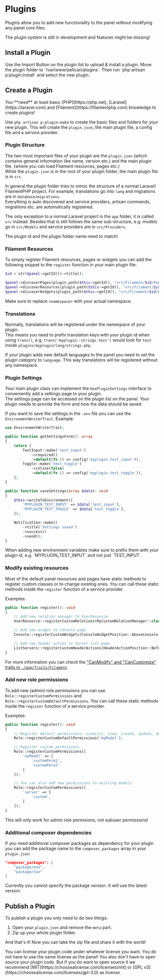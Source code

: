 
# Plugins

Plugins allow you to add new functionality to the panel without modifying any panel core files.

<Admonition type="warning">
    The plugin system is still in development and features might be missing!
</Admonition>

## Install a Plugin

<Tabs>
    <TabItem value="frontend" label="Via Panel Frontend">
        Use the Import Button on the plugin list to upload & install a plugin.
    </TabItem>
    <TabItem value="manually" label="Manually">
        Move the plugin folder to `/var/www/pelican/plugins`. Then run `php artisan p:plugin:install` and select the new plugin.
    </TabItem>
</Tabs>

## Create a Plugin

<Admonition type="danger">
    You **need** at least basic [PHP](https://php.net), [Laravel](https://laravel.com) and [Filament](https://filamentphp.com) knowledge to create plugins!
</Admonition>

Use `php artisan p:plugin:make` to create the basic files and folders for your new plugin. This will create the `plugin.json`, the main plugin file, a config file and a service provider.

### Plugin Structure

The two most important files of your plugin are the `plugin.json` (which contains general information like name, version etc.) and the main plugin file. (where you can load Filament resources, pages etc.)  
While the `plugin.json` is in the root of your plugin folder, the main plugin file is in `src`.

In general the plugin folder tries to mimic the structure of a normal Laravel/ FilamentPHP project. For example, translations go into `lang` and migrations are in `database/migrations`.  
Everything is auto discovered and service providers, artisan commands, migrations etc. are automatically registered.

The only exception to a normal Laravel project is the `app` folder, it is called `src` instead. Besides that is still follows the same sub-structure, e.g. models go in `src/Models` and service providers are in `src/Providers`.

<Admonition type="info">
    The plugin id and the plugin folder name need to match!
</Admonition>

### Filament Resources

To simply register Filament resources, pages or widgets you can add the following snippet to the `register` function in your main plugin file:

```php {3-5}
$id = str($panel->getId())->title();

$panel->discoverPages(plugin_path($this->getId(), "src/Filament/$id/Pages"), "<namespace>\\Filament\\$id\\Pages");
$panel->discoverResources(plugin_path($this->getId(), "src/Filament/$id/Resources"), "<namespace>\\Filament\\$id\\Resources");
$panel->discoverWidgets(plugin_path($this->getId(), "src/Filament/$id/Widgets"), "<namespace>\\Filament\\$id\\Widgets");
```

Make sure to replace `<namespace>` with your actual namespace.

### Translations

Normally, translations will be registered under the namespace of your plugin.  
This means you need to prefix translation keys with your plugin id when using `trans()`, e.g. `trans('myplugin::strings.test')` would look for `test` inside `plugins/myplugin/lang/strings.php`.

If your plugin adds new default languages to the panel you need to set the plugin category to `language`. This way translations will be registered without any namespace.

### Plugin Settings

Your main plugin class can implement the `HasPluginSettings` interface to conveniently add a settings page to your plugin.  
The settings page can be accessed on the plugin list on the panel. Your plugin needs to provide the form and how the data should be saved.

If you want to save the settings in the `.env` file you can use the `EnvironmentWriterTrait`. Example:

```php
use EnvironmentWriterTrait;

public function getSettingsForm(): array
{
    return [
        TextInput::make('test_input')
            ->required()
            ->default(fn () => config('myplugin.test_input')),
        Toggle::make('test_toggle')
            ->inline(false)
            ->default(fn () => config('myplugin.test_toggle')),
    ];
}

public function saveSettings(array $data): void
{
    $this->writeToEnvironment([
        'MYPLUGIN_TEST_INPUT' => $data['test_input'],
        'MYPLUGIN_TEST_TOGGLE' => $data['test_toggle'],
    ]);

    Notification::make()
        ->title('Settings saved')
        ->success()
        ->send();
}
```

<Admonition type="info" title="Naming Conventions">
    When adding new environment variables make sure to prefix them with your plugin id, e.g. `MYPLUGIN_TEST_INPUT` and not just `TEST_INPUT`.
</Admonition>

### Modify existing resources

Most of the default panel resources and pages have static methods to register custom classes or to change existing ones. You can call these static methods inside the `register` function of a service provider.

Examples:

```php title="MyPluginProvider.php"
public function register(): void
{
    // Add new relation manager to UserResource
    UserResource::registerCustomRelations(MyCustomRelationManager::class);

    // Add new widget to Console page
    Console::registerCustomWidgets(ConsoleWidgetPosition::AboveConsole, [MyCustomWidget::class]);

    // Add new header action to Server list page
    ListServers::registerCustomHeaderActions(HeaderActionPosition::Before, MyCustomAction::make());
}
```

For more information you can check the ["CanModify" and "CanCustomize" traits in `./app/Traits/Filament`](https://github.com/Boy132/pelican-panel/tree/main/app/Traits/Filament).

### Add new role permissions

To add new (admin) role permissions you can use `Role::registerCustomPermissions` and `Role::registerCustomDefaultPermissions`. You can call these static methods inside the `register` function of a service provider.

Examples:

```php title="MyPluginProvider.php"
public function register(): void
{
    // Register default permissions: viewList, view, create, update, delete
    Role::registerCustomDefaultPermissions('myModel');

    // Register custom permissions
    Role::registerCustomPermissions([
        'myModel' => [
            'customPerm1',
            'customPerm2'
        ]
    ]);

    // You can also add new permissions to existing models
    Role::registerCustomPermissions([
        'server' => [
            'custom',
        ]
    ]);
}
```

<Admonition type="warning" title="Subuser Permissions">
    This will only work for admin role permisions, not subuser permissions!
</Admonition>

### Additional composer dependencies

If you need additional composer packages as dependency for your plugin you can add the package name to the `composer_packages` array in your `plugin.json`:

```json
"composer_packages": [
    "package/one",
    "package/two"
]
```

<Admonition type="info" title="Package Version">
    Currently you cannot specify the package version. It will use the latest version.
</Admonition>

## Publish a Plugin

To publish a plugin you only need to do two things:

1. Open your `plugin.json` and remove the `meta` part.
2. Zip up your whole plugin folder.

And that's it! Now you can take the zip file and share it with the world!

<Admonition type="info" title="License">
    You can license your plugin code under whatever license you want. You do not have to use the same license as the panel!  
    You also don't have to open source your plugin code. But if you do want to open source it we recommend [MIT](https://choosealicense.com/licenses/mit) or [GPL v3](https://choosealicense.com/licenses/gpl-3.0) as license.
</Admonition>
